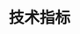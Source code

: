 ---
title: '技术指标'
openapi: '/api-reference/market-data/options/zh/openapi.yaml GET /market-data/v1/options/technical-indicators'
---